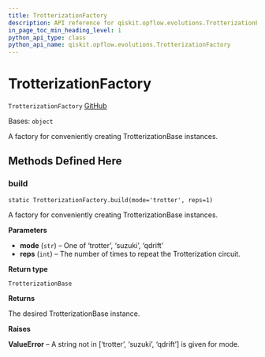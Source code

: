 ```yaml
---
title: TrotterizationFactory
description: API reference for qiskit.opflow.evolutions.TrotterizationFactory
in_page_toc_min_heading_level: 1
python_api_type: class
python_api_name: qiskit.opflow.evolutions.TrotterizationFactory
---
```


# TrotterizationFactory

<span id="qiskit.opflow.evolutions.TrotterizationFactory" />

`TrotterizationFactory` [GitHub](https://github.com/qiskit/qiskit/tree/stable/0.20/qiskit/opflow/evolutions/trotterizations/trotterization_factory.py "view source code")

Bases: `object`

A factory for conveniently creating TrotterizationBase instances.

## Methods Defined Here

### build

<span id="qiskit.opflow.evolutions.TrotterizationFactory.build" />

`static TrotterizationFactory.build(mode='trotter', reps=1)`

A factory for conveniently creating TrotterizationBase instances.

**Parameters**

*   **mode** (`str`) – One of ‘trotter’, ‘suzuki’, ‘qdrift’
*   **reps** (`int`) – The number of times to repeat the Trotterization circuit.

**Return type**

`TrotterizationBase`

**Returns**

The desired TrotterizationBase instance.

**Raises**

**ValueError** – A string not in \[‘trotter’, ‘suzuki’, ‘qdrift’] is given for mode.


